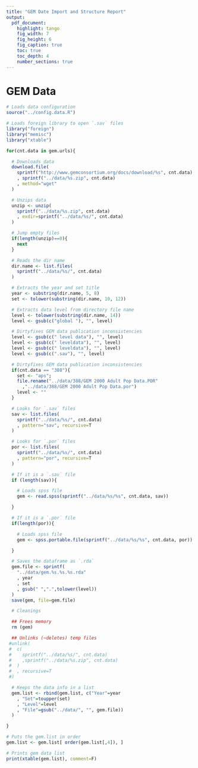 ```yaml
---
title: "GEM Date Import and Structure Report"
output:
  pdf_document:
    highlight: tango
    fig_width: 7
    fig_height: 6
    fig_caption: true
    toc: true
    toc_depth: 4
    number_sections: true
---
```


# GEM Data

```r
# Loads data configuration
source("../config.data.R")

# Loads foreign library to open `.sav` files
library("foreign")
library("memisc")
library("xtable")

for(cnt.data in gem.urls){

  # Downloads data
  download.file(
    sprintf("http://www.gemconsortium.org/docs/download/%s", cnt.data)
    , sprintf("../data/%s.zip", cnt.data)
    , method="wget"
  )

  # Unzips data
  unzip <- unzip(
    sprintf("../data/%s.zip", cnt.data)
    , exdir=sprintf("../data/%s/", cnt.data)
  )

  # Jump empty files
  if(length(unzip)==0){
    next
  }

  # Reads the dir name
  dir.name <- list.files(
    sprintf("../data/%s/", cnt.data)
  )

  # Extracts the year and set title
  year <- substring(dir.name, 5, 8)
  set <- tolower(substring(dir.name, 10, 12))

  # Extracts data level from directory file name
  level <- tolower(substring(dir.name, 14))
  level <- gsub(c("global "), "", level)

  # Dirtyfixes GEM data publication inconsistencies
  level <- gsub(c(" level data"), "", level)
  level <- gsub(c(" leveldata"), "", level)
  level <- gsub(c(" leveldata"), "", level)
  level <- gsub(c(".sav"), "", level)

  # Dirtyfixes GEM data publication inconsistencies
  if(cnt.data == "388"){
    set <- "aps";
    file.rename("../data/388/GEM 2000 Adult Pop Data.POR"
      ,"../data/388/GEM 2000 Adult Pop Data.por")
    level <- ""
  }

  # Looks for `.sav` files
  sav <- list.files(
    sprintf("../data/%s/", cnt.data)
    , pattern="sav", recursive=T
  )

  # Looks for `.por` files
  por <- list.files(
    sprintf("../data/%s/", cnt.data)
    , pattern="por", recursive=T
  )

  # If it is a `.sav` file
  if (length(sav)){

    # Loads spss file
    gem <- read.spss(sprintf("../data/%s/%s", cnt.data, sav))

  }

  # If it is a `.por` file
  if(length(por)){

    # Loads spss file
    gem <- spss.portable.file(sprintf("../data/%s/%s", cnt.data, por))

  }

  # Saves the dataframe as `.rda`
  gem.file <- sprintf(
    "../data/gem.%s.%s.%s.rda"
    , year
    , set
    , gsub(" ",".",tolower(level))
  )
  save(gem, file=gem.file)

  # Cleanings

  ## Frees memory
  rm (gem)

  ## Unlinks (~deletes) temp files
 #unlink(
 #  c(
 #    sprintf("../data/%s/", cnt.data)
 #    ,sprintf("../data/%s.zip", cnt.data)
 #  )
 #  , recursive=T
 #)

  # Keeps the data info in a list
  gem.list <- rbind(gem.list, c("Year"=year
    , "Set"=toupper(set)
    , "Level"=level
    , "File"=gsub("../data/", "", gem.file))
  )

}

# Puts the gem.list in order
gem.list <- gem.list[ order(gem.list[,4]), ]

# Prints gem data list
print(xtable(gem.list), comment=F)

```

